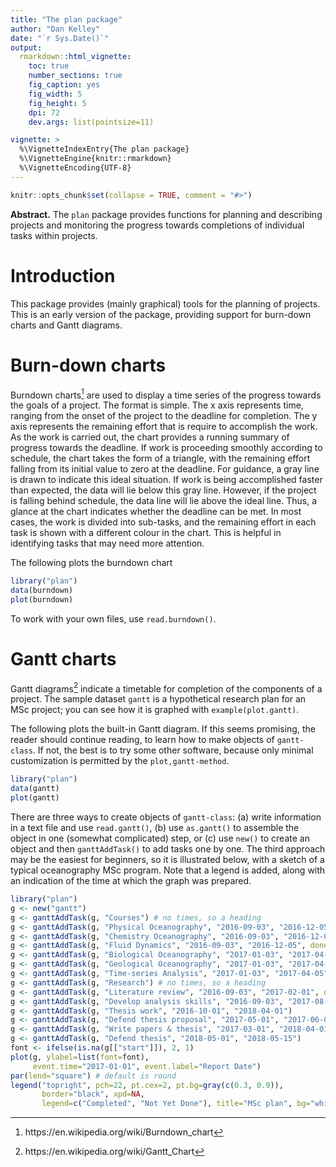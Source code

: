 ```yaml
---
title: "The plan package"
author: "Dan Kelley"
date: "`r Sys.Date()`"
output:
  rmarkdown::html_vignette:
    toc: true
    number_sections: true
    fig_caption: yes
    fig_width: 5
    fig_height: 5
    dpi: 72
    dev.args: list(pointsize=11)

vignette: >
  %\VignetteIndexEntry{The plan package}
  %\VignetteEngine{knitr::rmarkdown}
  %\VignetteEncoding{UTF-8}
---
```

<!-- edit vignettes/plan.Rmd then run with -->
<!-- devtools::build_vignettes() -->
<!-- in the console. -->

```r
knitr::opts_chunk$set(collapse = TRUE, comment = "#>")
```

**Abstract.** The `plan` package provides functions for planning and
describing projects and monitoring the progress towards completions of
individual tasks within projects.

# Introduction

This package provides (mainly graphical) tools for the planning of projects.
This is an early version of the package, providing support for burn-down
charts and Gantt diagrams.


# Burn-down charts

Burndown charts^[https://en.wikipedia.org/wiki/Burndown_chart] are used to
display a time series of the progress towards the goals of a project.  The
format is simple.  The x axis represents time, ranging from the onset of the
project to the deadline for completion.  The y axis represents the remaining
effort that is require to accomplish the work. As the work is carried out, the
chart provides a running summary of progress towards the deadline.  If work is
proceeding smoothly according to schedule, the chart takes the form of a
triangle, with the remaining effort falling from its initial value to zero at
the deadline. For guidance, a gray line is drawn to indicate this ideal
situation. If work is being accomplished faster than expected, the data will
lie below this gray line. However, if the project is falling behind schedule,
the data line will lie above the ideal line.  Thus, a glance at the chart
indicates whether the deadline can be met.  In most cases, the work is divided
into sub-tasks, and the remaining effort in each task is shown with a different
colour in the chart. This is helpful in identifying tasks that may need more
attention.

The following plots the burndown chart
```r
library("plan")
data(burndown)
plot(burndown)
```

To work with your own files, use `read.burndown()`.

# Gantt charts

Gantt diagrams^[https://en.wikipedia.org/wiki/Gantt_Chart] indicate a timetable
for completion of the components of a project. The sample dataset `gantt` is a
hypothetical research plan for an MSc project; you can see how it is graphed
with `example(plot.gantt)`.

The following plots the built-in Gantt diagram. If this seems promising, the
reader should continue reading, to learn how to make objects of `gantt-class`.
If not, the best is to try some other software, because only minimal
customization is permitted by the `plot,gantt-method`.

```r
library("plan")
data(gantt)
plot(gantt)
```

There are three ways to create objects of `gantt-class`: (a) write information
in a text file and use `read.gantt()`, (b) use `as.gantt()` to assemble the
object in one (somewhat complicated) step, or (c) use `new()` to create an
object and then `ganttAddTask()` to add tasks one by one. The third approach
may be the easiest for beginners, so it is illustrated below, with a sketch of
a typical oceanography MSc program. Note that a legend is added, along with an
indication of the time at which the graph was prepared.


```r
library("plan")
g <- new("gantt")
g <- ganttAddTask(g, "Courses") # no times, so a heading
g <- ganttAddTask(g, "Physical Oceanography", "2016-09-03", "2016-12-05", done=100)
g <- ganttAddTask(g, "Chemistry Oceanography", "2016-09-03", "2016-12-05", done=100)
g <- ganttAddTask(g, "Fluid Dynamics", "2016-09-03", "2016-12-05", done=100)
g <- ganttAddTask(g, "Biological Oceanography", "2017-01-03", "2017-04-05")
g <- ganttAddTask(g, "Geological Oceanography", "2017-01-03", "2017-04-05")
g <- ganttAddTask(g, "Time-series Analysis", "2017-01-03", "2017-04-05")
g <- ganttAddTask(g, "Research") # no times, so a heading
g <- ganttAddTask(g, "Literature review", "2016-09-03", "2017-02-01", done=20)
g <- ganttAddTask(g, "Develop analysis skills", "2016-09-03", "2017-08-01", done=30)
g <- ganttAddTask(g, "Thesis work", "2016-10-01", "2018-04-01")
g <- ganttAddTask(g, "Defend thesis proposal", "2017-05-01", "2017-06-01")
g <- ganttAddTask(g, "Write papers & thesis", "2017-03-01", "2018-04-01")
g <- ganttAddTask(g, "Defend thesis", "2018-05-01", "2018-05-15")
font <- ifelse(is.na(g[["start"]]), 2, 1)
plot(g, ylabel=list(font=font),
     event.time="2017-01-01", event.label="Report Date")
par(lend="square") # default is round
legend("topright", pch=22, pt.cex=2, pt.bg=gray(c(0.3, 0.9)),
       border="black", xpd=NA,
       legend=c("Completed", "Not Yet Done"), title="MSc plan", bg="white")
```

